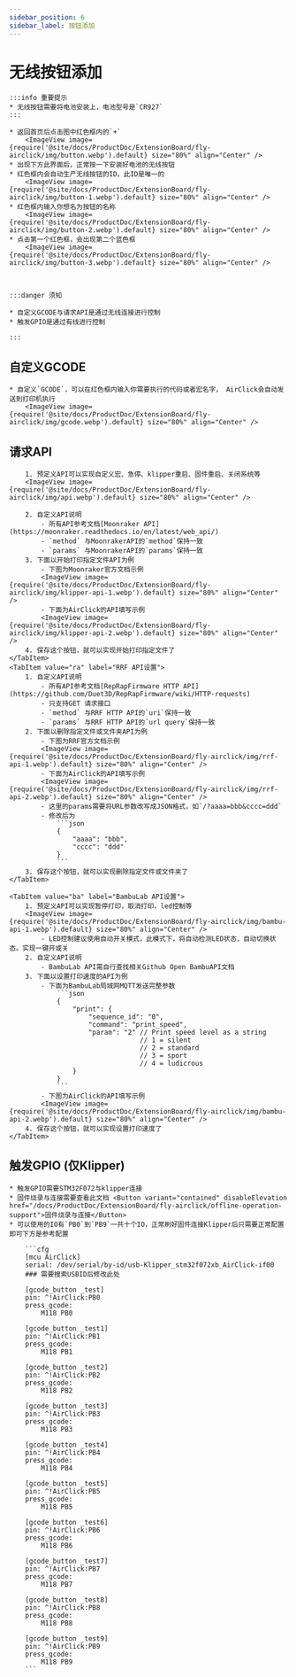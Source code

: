 ```yaml
---
sidebar_position: 6
sidebar_label: 按钮添加
---
```


# 无线按钮添加

    :::info 重要提示
    * 无线按钮需要将电池安装上，电池型号是`CR927`
    :::

    * 返回首页后点击图中红色框内的`+`
        <ImageView image={require('@site/docs/ProductDoc/ExtensionBoard/fly-airclick/img/button.webp').default} size="80%" align="Center" />
    * 出现下方此界面后，正常按一下安装好电池的无线按钮
    * 红色框内会自动生产无线按钮的ID，此ID是唯一的
        <ImageView image={require('@site/docs/ProductDoc/ExtensionBoard/fly-airclick/img/button-1.webp').default} size="80%" align="Center" />
    * 红色框内输入你想名为按钮的名称
        <ImageView image={require('@site/docs/ProductDoc/ExtensionBoard/fly-airclick/img/button-2.webp').default} size="80%" align="Center" />
    * 点击第一个红色框，会出现第二个蓝色框
        <ImageView image={require('@site/docs/ProductDoc/ExtensionBoard/fly-airclick/img/button-3.webp').default} size="80%" align="Center" />



    :::danger 须知

    * 自定义GCODE与请求API是通过无线连接进行控制
    * 触发GPIO是通过有线进行控制

    :::

## 自定义GCODE
    * 自定义`GCODE`，可以在红色框内输入你需要执行的代码或者宏名字， AirClick会自动发送到打印机执行
        <ImageView image={require('@site/docs/ProductDoc/ExtensionBoard/fly-airclick/img/gcode.webp').default} size="80%" align="Center" />

## 请求API

<Tabs>
    <TabItem value="ka" label="Klipper API设置" default>

        1. 预定义API可以实现自定义宏、急停、klipper重启、固件重启、关闭系统等
        <ImageView image={require('@site/docs/ProductDoc/ExtensionBoard/fly-airclick/img/api.webp').default} size="80%" align="Center" />

        2. 自定义API说明
            - 所有API参考文档[Moonraker API](https://moonraker.readthedocs.io/en/latest/web_api/)
            - `method` 与MoonrakerAPI的`method`保持一致
            - `params` 与MoonrakerAPI的`params`保持一致
        3. 下面以开始打印指定文件API为例
            - 下图为Moonraker官方文档示例
            <ImageView image={require('@site/docs/ProductDoc/ExtensionBoard/fly-airclick/img/klipper-api-1.webp').default} size="80%" align="Center" />
            - 下面为AirClick的API填写示例
            <ImageView image={require('@site/docs/ProductDoc/ExtensionBoard/fly-airclick/img/klipper-api-2.webp').default} size="80%" align="Center" />
        4. 保存这个按钮，就可以实现开始打印指定文件了
    </TabItem>
    <TabItem value="ra" label="RRF API设置">
        1. 自定义API说明
            - 所有API参考文档[RepRapFirmware HTTP API](https://github.com/Duet3D/RepRapFirmware/wiki/HTTP-requests)
            - 只支持GET 请求接口
            - `method` 与RRF HTTP API的`uri`保持一致
            - `params` 与RRF HTTP API的`url query`保持一致
        2. 下面以删除指定文件或文件夹API为例
            - 下图为RRF官方文档示例
            <ImageView image={require('@site/docs/ProductDoc/ExtensionBoard/fly-airclick/img/rrf-api-1.webp').default} size="80%" align="Center" />
            - 下面为AirClick的API填写示例
            <ImageView image={require('@site/docs/ProductDoc/ExtensionBoard/fly-airclick/img/rrf-api-2.webp').default} size="80%" align="Center" />
            - 这里的params需要将URL参数改写成JSON格式，如`/?aaaa=bbb&cccc=ddd`
            - 修改后为
                ```json
                {
                    "aaaa": "bbb",
                    "cccc": "ddd"
                }
                ```
        3. 保存这个按钮，就可以实现删除指定文件或文件夹了
    </TabItem>

    <TabItem value="ba" label="BambuLab API设置">
        1. 预定义API可以实现暂停打印，取消打印，led控制等
        <ImageView image={require('@site/docs/ProductDoc/ExtensionBoard/fly-airclick/img/bambu-api-1.webp').default} size="80%" align="Center" />
            - LED控制建议使用自动开关模式，此模式下，将自动检测LED状态，自动切换状态。实现一键开或关
        2. 自定义API说明
            - BambuLab API需自行查找相关Github Open BambuAPI文档
        3. 下面以设置打印速度的API为例
            - 下面为BambuLab局域网MQTT发送完整参数
                ```json
                {
                    "print": {
                        "sequence_id": "0",
                        "command": "print_speed",
                        "param": "2" // Print speed level as a string
                                     // 1 = silent
                                     // 2 = standard
                                     // 3 = sport
                                     // 4 = ludicrous
                    }
                }
                ```
            - 下图为AirClick的API填写示例
            <ImageView image={require('@site/docs/ProductDoc/ExtensionBoard/fly-airclick/img/bambu-api-2.webp').default} size="80%" align="Center" />
        4. 保存这个按钮，就可以实现设置打印速度了
    </TabItem>

</Tabs>
    

## 触发GPIO (仅Klipper)
    * 触发GPIO需要STM32F072与klipper连接
    * 固件烧录与连接需要查看此文档 <Button variant="contained" disableElevation href="/docs/ProductDoc/ExtensionBoard/fly-airclick/offline-operation-support">固件烧录与连接</Button>
    * 可以使用的IO有`PB0`到`PB9`一共十个IO，正常刷好固件连接Klipper后只需要正常配置即可下方是参考配置
    
        ```cfg
        [mcu AirClick]
        serial: /dev/serial/by-id/usb-Klipper_stm32f072xb_AirClick-if00
        ### 需要搜索USBID后修改此处

        [gcode_button _test]
        pin: ^!AirClick:PB0
        press_gcode:
            M118 PB0

        [gcode_button _test1]
        pin: ^!AirClick:PB1
        press_gcode:
            M118 PB1

        [gcode_button _test2]
        pin: ^!AirClick:PB2
        press_gcode:
            M118 PB2

        [gcode_button _test3]
        pin: ^!AirClick:PB3
        press_gcode:
            M118 PB3

        [gcode_button _test4]
        pin: ^!AirClick:PB4
        press_gcode:
            M118 PB4

        [gcode_button _test5]
        pin: ^!AirClick:PB5
        press_gcode:
            M118 PB5

        [gcode_button _test6]
        pin: ^!AirClick:PB6
        press_gcode:
            M118 PB6

        [gcode_button _test7]
        pin: ^!AirClick:PB7
        press_gcode:
            M118 PB7

        [gcode_button _test8]
        pin: ^!AirClick:PB8
        press_gcode:
            M118 PB8

        [gcode_button _test9]
        pin: ^!AirClick:PB9
        press_gcode:
            M118 PB9
        ```
